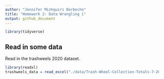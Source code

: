 ```yaml
---
author: "Jennifer Mizhquiri Barbecho"
title: "Homework 2: Data Wrangling 1"
output: github_document
---
```


```r
library(tidyverse)
```

## Read in some data

Read in the trashweels 2020 dataset.

```r
library(readxl)
trashweels_data = read_excel("./data/Trash-Wheel-Collection-Totals-7-2020-2.xlsx")
```


